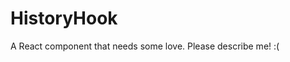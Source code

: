 
<Meta title="@flapjs/services/history/HistoryHook"
    component={HistoryHook}/>

# HistoryHook

A React component that needs some love. Please describe me! :(

<Props of={HistoryHook}/>

